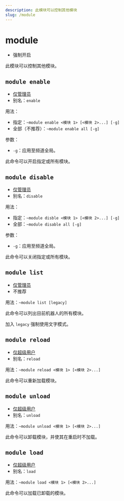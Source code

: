 ```yaml
---
description: 此模块可以控制其他模块
slug: /module
---
```


# module

- 强制开启

此模块可以控制其他模块。

## `module enable`

- [仅管理员](permissions)
- 别名：`enable`

用法：

- 指定：`~module enable <模块 1> [<模块 2>...] [-g]`
- 全部（不推荐）：`~module enable all [-g]`

参数：

- `-g`：应用至频道全局。

此命令可以开启指定或所有模块。

## `module disable`

- [仅管理员](permissions)
- 别名：`disable`

用法：

- 指定：`~module disble <模块 1> [<模块 2>...] [-g]`
- 全部：`~module disable all [-g]`

参数：

- `-g`：应用至频道全局。

此命令可以关闭指定或所有模块。

## `module list`

- [仅管理员](permissions)
- 不推荐

用法：`~module list [legacy]`

此命令可以列出目前机器人的所有模块。

加入 `legacy` 强制使用文字模式。

## `module reload`

- [仅超级用户](permissions)
- 别名：`reload`

用法：`~module reload <模块 1> [<模块 2>...]`

此命令可以重新加载模块。

## `module unload`

- [仅超级用户](permissions)
- 别名：`unload`

用法：`~module unload <模块 1> [<模块 2>...]`

此命令可以卸载模块，并使其在重启时不加载。

## `module load`

- [仅超级用户](permissions)
- 别名：`load`

用法：`~module load <模块 1> [<模块 2>...]`

此命令可以加载已卸载的模块。
